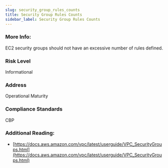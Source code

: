 ```yaml
---
slug: security_group_rules_counts
title: Security Group Rules Counts
sidebar_label: Security Group Rules Counts
---
```


### More Info:

EC2 security groups should not have an excessive number of rules defined.

### Risk Level

Informational

### Address

Operational Maturity

### Compliance Standards

CBP


### Additional Reading:

- [https://docs.aws.amazon.com/vpc/latest/userguide/VPC_SecurityGroups.html](https://docs.aws.amazon.com/vpc/latest/userguide/VPC_SecurityGroups.html) 


